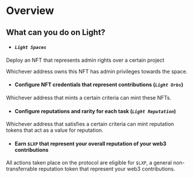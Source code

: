 # Overview

## What can you do on Light?

- #### <span className="protocol">_`Light Spaces`_</span>

Deploy an NFT that represents admin rights over a certain project

Whichever address owns this NFT has admin privileges towards the space.

- #### Configure NFT credentials that represent contributions (<span className="protocol">_`Light Orbs`_</span>)

Whichever address that mints a certain criteria can mint these NFTs.

- #### Configure reputations and rarity for each task (<span className="protocol">_`Light Reputation`_</span>)

Whichever address that satisfies a certain criteria can mint reputation tokens that act as a value for reputation.

- #### Earn `$LXP` that represent your overall reputation of your web3 contributions

All actions taken place on the protocol are eligible for <span className="LXP">`$LXP`</span>, a general non-transferrable reputation token that represent your web3 contributions.

